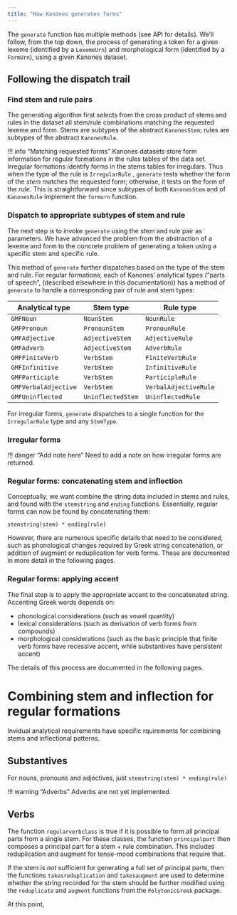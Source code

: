 ```yaml
---
title: "How Kanónes generates forms"
---
```




The `generate` function has multiple methods (see API for details).  We'll follow, from the top down, the process of generating a token for a given lexeme (identified by a `LexemeUrn`) and morphological form (identified by a `FormUrn`), using a given Kanones dataset.


## Following the dispatch trail


### Find stem and rule pairs

The generating algorithm first selects from the cross product of stems and rules in the dataset all stem/rule combinations matching the requested lexeme and form.  Stems are subtypes of the abstract `KanonesStem`; rules are subtypes of the abstract `KanonesRule`.

!!! info "Matching requested forms"
    Kanones datasets store form information for regular formations in the rules tables of the data set. Irregular formations identify forms in the stems tables for irregulars.  Thus when the type of the rule is `IrregularRule` , `generate` tests whether the form of the *stem* matches the requested form; otherwise, it tests on the form of the *rule*.  This is straightforward since subtypes of both `KanonesStem` and of `KanonesRule` implement the `formurn` function.


### Dispatch to appropriate subtypes of stem and rule

The next step is to invoke `generate` using the stem and rule pair as parameters. We have advanced the problem from the abstraction of a lexeme and form to the concrete problem of generating a token using a specific stem and specific rule.

This method of `generate` further dispatches based on the type of the stem and rule.  For regular formations, each of Kanones' analytical types ("parts of speech", (described elsewhere in this documentation)) has a method of `generate` to handle a corresponding pair of rule and stem types:

| Analytical type | Stem type | Rule type |
| --- | --- | --- |
| `GMFNoun` | `NounStem` | `NounRule` |
| `GMFPronoun` | `PronounStem` | `PronounRule` |
| `GMFAdjective` | `AdjectiveStem` | `AdjectiveRule` |
| `GMFAdverb` | `AdjectiveStem` | `AdverbRule` |
| `GMFFiniteVerb` | `VerbStem` | `FiniteVerbRule` |
| `GMFInfinitive` | `VerbStem` | `InfinitiveRule` |
| `GMFParticiple` | `VerbStem` | `ParticipleRule` |
| `GMFVerbalAdjective` | `VerbStem` | `VerbalAdjectiveRule` |
| `GMFUninflected` | `UninflectedStem` | `UninflectedRule` |

For irregular forms, `generate` dispatches to a single function for the `IrregularRule` type and any `StemType`.

### Irregular forms


!!! danger "Add note here"
    Need to add a note on how irregular forms are returned.

### Regular forms: concatenating stem and inflection

Conceptually, we want combine the string data included in stems and rules, and found with the `stemstring` and `ending` functions.  Essentially, regular forms can now be found by concatenating them:

    stemstring(stem) * ending(rule)

However, there are numerous specific details that need to be considered, such as phonological changes required by Greek string concatenation, or addition of augment or reduplication for verb forms.  These are documented in more detail in the following pages.

### Regular forms: applying accent

The final step is to apply the appropriate accent to the concatenated string.  Accenting Greek words depends on:

- phonological considerations (such as vowel quantity)
- lexical considerations (such as derivation of verb forms from compounds) 
- morphological considerations (such as the basic principle that finite verb forms have recessive accent, while substantives have persistent accent)

The details of this process are documented in the following pages.





# Combining stem and inflection for regular formations

Invidual analytical requirements have specific rquirements for combining stems and inflectional patterns.

## Substantives

For nouns, pronouns and adjectives, just  `stemstring(stem) * ending(rule)`


!!! warning "Adverbs"
    Adverbs are not yet implemented.



## Verbs

The function `regularverbclass` is true if it is possible to form all principal parts from a single stem.
For these classes, the function `principalpart` then composes a principal part for a stem + rule combination.  This includes reduplication and augment for tense-mood combinations that require that.

If the stem is *not* sufficient for generating a full set of principal parts, then the functions `takesreduplication` and `takesaugment` are used to determine whether the string recorded for the stem should be further modified using the `reduplicate` and `augment` functions from the `PolytonicGreek` package.

At this point, 
